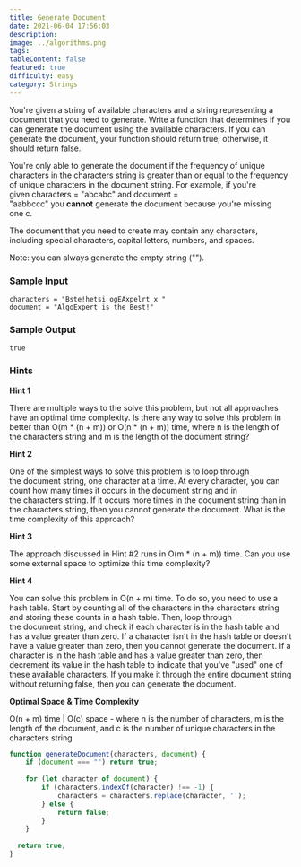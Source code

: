 ```yaml
---
title: Generate Document
date: 2021-06-04 17:56:03
description:
image: ../algorithms.png
tags:
tableContent: false
featured: true
difficulty: easy
category: Strings
---
```


You're given a string of available characters and a string representing a document that you need to generate. Write a function that determines if you can generate the document using the available characters. If you can generate the document, your function should return true; otherwise, it should return false.

You're only able to generate the document if the frequency of unique characters in the characters string is greater than or equal to the frequency of unique characters in the document string. For example, if you're given characters = "abcabc" and document = "aabbccc" you **cannot** generate the document because you're missing one c.

The document that you need to create may contain any characters, including special characters, capital letters, numbers, and spaces.

Note: you can always generate the empty string ("").

### Sample Input

```
characters = "Bste!hetsi ogEAxpelrt x "
document = "AlgoExpert is the Best!"

```

### Sample Output

```
true

```

### Hints

**Hint 1**

There are multiple ways to the solve this problem, but not all approaches have an optimal time complexity. Is there any way to solve this problem in better than O(m * (n + m)) or O(n * (n + m)) time, where n is the length of the characters string and m is the length of the document string?

**Hint 2**

One of the simplest ways to solve this problem is to loop through the document string, one character at a time. At every character, you can count how many times it occurs in the document string and in the characters string. If it occurs more times in the document string than in the characters string, then you cannot generate the document. What is the time complexity of this approach?

**Hint 3**

The approach discussed in Hint #2 runs in O(m * (n + m)) time. Can you use some external space to optimize this time complexity?

**Hint 4**

You can solve this problem in O(n + m) time. To do so, you need to use a hash table. Start by counting all of the characters in the characters string and storing these counts in a hash table. Then, loop through the document string, and check if each character is in the hash table and has a value greater than zero. If a character isn't in the hash table or doesn't have a value greater than zero, then you cannot generate the document. If a character is in the hash table and has a value greater than zero, then decrement its value in the hash table to indicate that you've "used" one of these available characters. If you make it through the entire document string without returning false, then you can generate the document.

**Optimal Space & Time Complexity**

O(n + m) time | O(c) space - where n is the number of characters, m is the length of the document, and c is the number of unique characters in the characters string

```js
function generateDocument(characters, document) {
	if (document === "") return true;
	
	for (let character of document) {
		if (characters.indexOf(character) !== -1) {
			characters = characters.replace(character, '');
		} else {
			return false;
		}
	}
	
  return true;
}
```